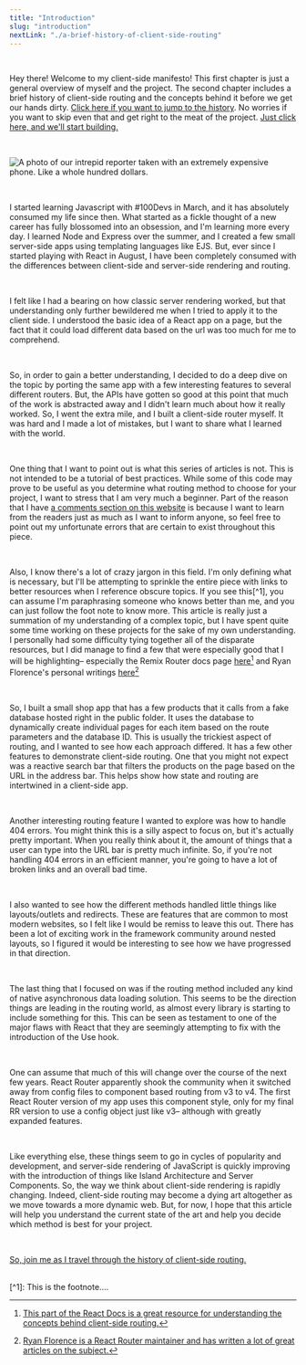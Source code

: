 ```yaml
---
title: "Introduction"
slug: "introduction"
nextLink: "./a-brief-history-of-client-side-routing"
---
```



<Cat />

<br />

Hey there! Welcome to my client-side manifesto! This first chapter is just a general overview of myself and the project. The second chapter includes a brief history of client-side routing and the concepts behind it before we get our hands dirty. [Click here if you want to jump to the history](./a-brief-history-of-client-side-routing). No worries if you want to skip even that and get right to the meat of the project. [Just click here, and we'll start building.](./the-router)

<br />

![A photo of our intrepid reporter taken with an extremely expensive phone. Like a whole hundred dollars.](https://res.cloudinary.com/jovial-penguin/image/upload/c_crop,g_auto,h_219,q_auto:good,w_218,y_0/v1670159872/IMG_20220908_151602277_HDR_n4pib4.jpg)

<br />

I started learning Javascript with #100Devs in March, and it has absolutely consumed my life since then. What started as a fickle thought of a new career has fully blossomed into an obsession, and I'm learning more every day. I learned Node and Express over the summer, and I created a few small server-side apps using templating languages like EJS. But, ever since I started playing with React in August, I have been completely consumed with the differences between client-side and server-side rendering and routing.

<br />

I felt like I had a bearing on how classic server rendering worked, but that understanding only further bewildered me when I tried to apply it to the client side. I understood the basic idea of a React app on a page, but the fact that it could load different data based on the url was too much for me to comprehend.

<br />

So, in order to gain a better understanding, I decided to do a deep dive on the topic by porting the same app with a few interesting features to several different routers. But, the APIs have gotten so good at this point that much of the work is abstracted away and I didn't learn much about how it really worked. So, I went the extra mile, and I built a client-side router myself. It was hard and I made a lot of mistakes, but I want to share what I learned with the world.

<br />

One thing that I want to point out is what this series of articles is not. This is not intended to be a tutorial of best practices. While some of this code may prove to be useful as you determine what routing method to choose for your project, I want to stress that I am very much a beginner. Part of the reason that I have [a comments section on this website](../../blog/client-side-routing-1) is because I want to learn from the readers just as much as I want to inform anyone, so feel free to point out my unfortunate errors that are certain to exist throughout this piece.

<br />

Also, I know there's a lot of crazy jargon in this field. I'm only defining what is necessary, but I'll be attempting to sprinkle the entire piece with links to better resources when I reference obscure topics. If you see this[^1], you can assume I'm paraphrasing someone who knows better than me, and you can just follow the foot note to know more. This article is really just a summation of my understanding of a complex topic, but I have spent quite some time working on these projects for the sake of my own understanding. I personally had some difficulty tying together all of the disparate resources, but I did manage to find a few that were especially good that I will be highlighting– especially the Remix Router docs page [here](https://reactrouter.com/en/main/start/concepts)[^2] and Ryan Florence's personal writings [here](https://ryanflorence.dev/p/everything-i-know-about-client-side-routing)[^3]

<br />

So, I built a small shop app that has a few products that it calls from a fake database hosted right in the public folder. It uses the database to dynamically create individual pages for each item based on the route parameters and the database ID. This is usually the trickiest aspect of routing, and I wanted to see how each approach differed. It has a few other features to demonstrate client-side routing. One that you might not expect was a reactive search bar that filters the products on the page based on the URL in the address bar. This helps show how state and routing are intertwined in a client-side app.

<br />

Another interesting routing feature I wanted to explore was how to handle 404 errors. You might think this is a silly aspect to focus on, but it's actually pretty important. When you really think about it, the amount of things that a user can type into the URL bar is pretty much infinite. So, if you're not handling 404 errors in an efficient manner, you're going to have a lot of broken links and an overall bad time.

<br />

I also wanted to see how the different methods handled little things like layouts/outlets and redirects. These are features that are common to most modern websites, so I felt like I would be remiss to leave this out. There has been a lot of exciting work in the framework community around nested layouts, so I figured it would be interesting to see how we have progressed in that direction.

<br />

The last thing that I focused on was if the routing method included any kind of native asynchronous data loading solution. This seems to be the direction things are leading in the routing world, as almost every library is starting to include something for this. This can be seen as testament to one of the major flaws with React that they are seemingly attempting to fix with the introduction of the Use hook.

<br />

One can assume that much of this will change over the course of the next few years. React Router apparently shook the community when it switched away from config files to component based routing from v3 to v4. The first React Router version of my app uses this component style, only for my final RR version to use a config object just like v3– although with greatly expanded features.

<br />

Like everything else, these things seem to go in cycles of popularity and development, and server-side rendering of JavaScript is quickly improving with the introduction of things like Island Architecture and Server Components. So, the way we think about client-side rendering is rapidly changing. Indeed, client-side routing may become a dying art altogether as we move towards a more dynamic web. But, for now, I hope that this article will help you understand the current state of the art and help you decide which method is best for your project.

<br />

[So, join me as I travel through the history of client-side routing.](./a-brief-history-of-client-side-routing)

<br />
[^1]: This is the footnote....

[^2]: [This part of the React Docs is a great resource for understanding the concepts behind client-side routing.](https://reactrouter.com/en/main/start/concepts)
[^3]: [Ryan Florence is a React Router maintainer and has written a lot of great articles on the subject.](https://ryanflorence.dev/p/everything-i-know-about-client-side-routing)
